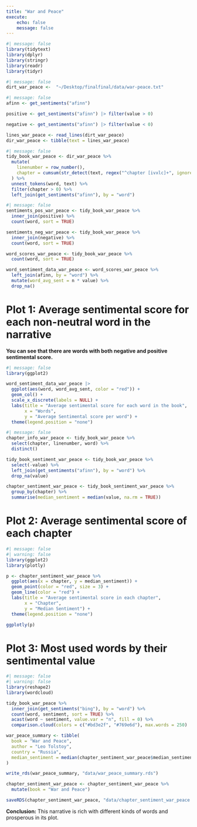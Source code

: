 ```yaml
---
title: "War and Peace"
execute:
    echo: false
    message: false
---
```


```r
#| message: false
library(tidytext)
library(dplyr)
library(stringr)
library(readr)
library(tidyr)
```
```r
#| message: false
dirt_war_peace <-  "~/Desktop/finalfinal/data/war-peace.txt"
```

```r
#| message: false
afinn <- get_sentiments("afinn")

positive <- get_sentiments("afinn") |> filter(value > 0)

negative <- get_sentiments("afinn") |> filter(value < 0)

lines_war_peace <- read_lines(dirt_war_peace) 
dir_war_peace <- tibble(text = lines_war_peace)
```

```r
#| message: false
tidy_book_war_peace <- dir_war_peace %>%
  mutate(
    linenumber = row_number(),
    chapter = cumsum(str_detect(text, regex("^chapter [ivxlc]+", ignore_case = TRUE)))
  ) %>%
  unnest_tokens(word, text) %>%
  filter(chapter > 0) %>%
  left_join(get_sentiments("afinn"), by = "word")
```

```r
#| message: false
sentiments_pos_war_peace <- tidy_book_war_peace %>%
  inner_join(positive) %>%
  count(word, sort = TRUE)

sentiments_neg_war_peace <- tidy_book_war_peace %>%
  inner_join(negative) %>%
  count(word, sort = TRUE)

word_scores_war_peace <- tidy_book_war_peace %>%
  count(word, sort = TRUE)

word_sentiment_data_war_peace <- word_scores_war_peace %>%
  left_join(afinn, by = "word") %>%
  mutate(word_avg_sent = n * value) %>%
  drop_na()
```

# Plot 1: Average sentimental score for each non-neutral word in the narrative

**You can see that there are words with both negative and positive sentimental score.**

```r
#| message: false
library(ggplot2)

word_sentiment_data_war_peace |> 
  ggplot(aes(word, word_avg_sent, color = "red")) + 
  geom_col() + 
  scale_x_discrete(labels = NULL) + 
  labs(title = "Average sentimental score for each word in the book", 
       x = "Words", 
       y = "Average Sentimental score per word") + 
  theme(legend.position = "none")
```

```r
#| message: false
chapter_info_war_peace <- tidy_book_war_peace %>%
  select(chapter, linenumber, word) %>% 
  distinct()

tidy_book_sentiment_war_peace <- tidy_book_war_peace %>%
  select(-value) %>%
  left_join(get_sentiments("afinn"), by = "word") %>%
  drop_na(value)

chapter_sentiment_war_peace <- tidy_book_sentiment_war_peace %>%
  group_by(chapter) %>%
  summarise(median_sentiment = median(value, na.rm = TRUE))
```

# Plot 2: Average sentimental score of each chapter

```r
#| message: false
#| warning: false
library(ggplot2)
library(plotly)

p <- chapter_sentiment_war_peace %>%
  ggplot(aes(x = chapter, y = median_sentiment)) +
  geom_point(color = "red", size = 3) +
  geom_line(color = "red") +
  labs(title = "Average sentimental score in each chapter",
       x = "Chapter",
       y = "Median Sentiment") +
  theme(legend.position = "none")

ggplotly(p)
```

# Plot 3: Most used words by their sentimental value

```r
#| message: false
#| warning: false
library(reshape2)
library(wordcloud)

tidy_book_war_peace %>%
  inner_join(get_sentiments("bing"), by = "word") %>%
  count(word, sentiment, sort = TRUE) %>%
  acast(word ~ sentiment, value.var = "n", fill = 0) %>%
  comparison.cloud(colors = c("#bd3e2f", "#769e6d"), max.words = 250)
```

```r
war_peace_summary <- tibble(
  book = "War and Peace",
  author = "Leo Tolstoy",
  country = "Russia",
  median_sentiment = median(chapter_sentiment_war_peace$median_sentiment, na.rm = TRUE)
)

write_rds(war_peace_summary, "data/war_peace_summary.rds")
```

```r
chapter_sentiment_war_peace <- chapter_sentiment_war_peace %>%
  mutate(book = "War and Peace")

saveRDS(chapter_sentiment_war_peace, "data/chapter_sentiment_war_peace.rds")

```

**Conclusion:**
This narrative is rich with different kinds of words and prosperous in its plot.
